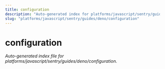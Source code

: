 ```yaml
---
title: configuration
description: "Auto-generated index for platforms/javascript/sentry/guides/deno/configuration"
slug: "platforms/javascript/sentry/guides/deno/configuration"
---
```


# configuration

_Auto-generated index file for platforms/javascript/sentry/guides/deno/configuration._

